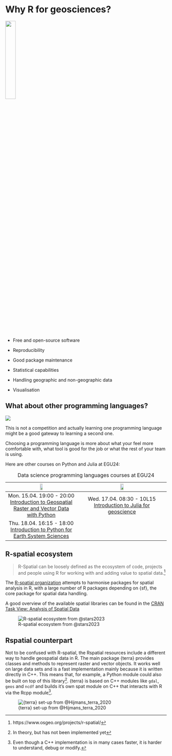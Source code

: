 # Why R for geosciences? 

![](https://cdn.myportfolio.com/45214904-6a61-4e23-98d6-b140f8654a40/a3eaa2ec-c0e8-491c-af88-ab5a64ebea61_rw_600.gif?h=a0af8f2bf532a1880e4637acbc8a664c){width="25%" fig-align="center"}

- Free and open-source software

- Reproducibility

- Good package maintenance

- Statistical capabilities

- Handling geographic and non-geographic data

- Visualisation

## What about other programming languages?

[![](https://cdn.myportfolio.com/45214904-6a61-4e23-98d6-b140f8654a40/358e3ecd-32dd-493b-a2b0-12bafabf186c_rw_1920.png?h=de610469af9bdb8078c5030cbf17a151)]{.aside}

This is not a competition and actually learning one programming language might be a good gateway to learning a second one. 

Choosing a programming language is more about what your feel more comfortable with, what tool is good for the job or what the rest of your team is using.

Here are other courses on Python and Julia at EGU24:

| ![](https://upload.wikimedia.org/wikipedia/commons/thumb/c/c3/Python-logo-notext.svg/1869px-Python-logo-notext.svg.png){width="20%"} | ![](https://upload.wikimedia.org/wikipedia/commons/thumb/1/1f/Julia_Programming_Language_Logo.svg/2560px-Julia_Programming_Language_Logo.svg.png){width="20%"} |
| :-----------: | :--------------: |
| Mon. 15.04. 19:00 - 20:00 <br> [Introduction to Geospatial Raster and Vector Data with Python](https://meetingorganizer.copernicus.org/EGU24/session/49444) | Wed. 17.04. 08:30 - 10L15 <br> [Introduction to Julia for geoscience](https://meetingorganizer.copernicus.org/EGU24/session/4944) |
| Thu. 18.04. 16:15 - 18:00 <br> [Introduction to Python for Earth System Sciences](https://meetingorganizer.copernicus.org/EGU24/session/49516) | |

: Data science programming languages courses at EGU24

## R-spatial ecosystem

> R-Spatial can be loosely defined as the ecosystem of code, projects and people using R for working with and adding value to spatial data.[^1]

[^1]: https://www.osgeo.org/projects/r-spatial/

The [R-spatial organization](https://github.com/r-spatial) attempts to harmonise packages for spatial analysis in R, with a large number of R packages depending on {sf}, the core package for spatial data handling.

A good overview of the available spatial libraries can be found in the [CRAN Task View: Analysis of Spatial Data](https://cloud.r-project.org/web/views/Spatial.html)

![R-spatial ecosystem from @stars2023](https://raw.githubusercontent.com/edzer/sdsr/main/images/sf_deps.png){fig-align="center"}

## Rspatial counterpart

Not to be confused with R-spatial, the Rspatial resources include a different way to handle geospatial data in R. 
The main package {terra} provides classes and methods to represent raster and vector objects. 
It works well on large data sets and is a fast implementation mainly because it is written directly in C++.
This means that, for example, a Python module could also be built on top of this library[^2].
{terra} is based on C++ modules like `gdal`, `geos` and `ncdf` and builds it's own spat module on C++ that interacts with R via the Rcpp module[^3].  

[^2]: In theory, but has not been implemented yet

[^3]: Even though a C++ implementation is in many cases faster, it is harder to understand, debug or modify.

![{terra} set-up from @Hijmans_terra_2020](https://bakaniko.github.io/foss4g2022-getting-started-rspatial/figs/terra-libs.png){fig-align="center"}
